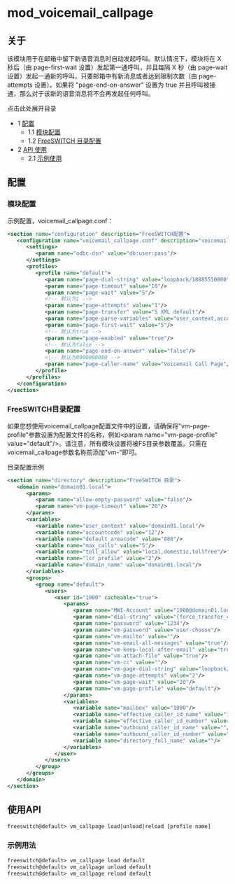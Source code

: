 # mod_voicemail_callpage

## 关于

该模块用于在邮箱中留下新语音消息时自动发起呼叫。默认情况下，模块将在 X 秒后（由 page-first-wait 设置）发起第一通呼叫，并且每隔 X 秒（由 page-wait 设置）发起一通新的呼叫，只要邮箱中有新消息或者达到限制次数（由 page-attempts 设置）。如果将 "page-end-on-answer" 设置为 true 并且呼叫被接通，那么对于该新的语音消息将不会再发起任何呼叫。

点击此处展开目录

* 1 [配置](#模块配置)
   * 1.1 [模块配置](#模块配置)
   * 1.2 [FreeSWITCH 目录配置](#FreeSWITCH-目录配置)
* 2 [API 使用](#-FreeSWITCH--mod_voicemail_callpage-)
   * 2.1 [示例使用](#示例使用)

## 配置

### 模块配置

示例配置，voicemail\_callpage.conf：

```xml
<section name="configuration" description="FreeSWITCH配置">
   <configuration name="voicemail_callpage.conf" description="voicemail_callpage">
      <settings>
         <param name="odbc-dsn" value="db:user:pass"/>
      </settings>
      <profiles>
         <profile name="default">
            <param name="page-dial-string" value="loopback/18885550800"/>
            <param name="page-timeout" value="10"/>
            <param name="page-wait" value="5"/>
            <!-- 默认为1 -->
            <param name="page-attempts" value="1"/>
            <param name="page-transfer" value="5 XML default"/>
            <param name="page-parse-variables" value="user_context,accountcode,default_areacode,max_calls,toll_allow,lcr_profile,mailbox,domain_name"/>
            <param name="page-first-wait" value="5"/>
            <!-- 默认为true -->
            <param name="page-enabled" value="true"/>
            <!-- 默认为false -->
            <param name="page-end-on-answer" value="false"/>
            <!-- 默认为0000000000 -->
            <param name="page-caller-name" value="Voicemail Call Page"/>
         </profile>
      </profiles>
   </configuration>
</section>
```

### FreeSWITCH目录配置

如果您想使用voicemail_callpage配置文件中的设置，请确保将"vm-page-profile"参数设置为配置文件的名称，例如&lt;param name="vm-page-profile" value="default"/>。请注意，所有模块设置将被FS目录参数覆盖。只需在voicemail_callpage参数名称前添加"vm-"即可。

目录配置示例

```xml
<section name="directory" description="FreeSWITCH 目录">
   <domain name="domain01.local">
      <params>
         <param name="allow-empty-password" value="false"/>
         <param name="vm-page-timeout" value="20"/>
      </params>
      <variables>
         <variable name="user_context" value="domain01.local"/>
         <variable name="accountcode" value="12"/>
         <variable name="default_areacode" value="888"/>
         <variable name="max_calls" value="5"/>
         <variable name="toll_allow" value="local,domestic,tollfree"/>
         <variable name="lcr_profile" value="2"/>
         <variable name="domain_name" value="domain01.local"/>
      </variables>
      <groups>
         <group name="default">
            <users>
               <user id="1000" cacheable="true">
                  <params>
                     <param name="MWI-Account" value="1000@domain01.local"/>
                     <param name="dial-string" value="{force_transfer_context=domain01.local,sip_invite_domain=domain01.local,presence_id=1000@domain01.local}${sofia_contact(1000@domain01.local)},pickup/1000@domain01.local"/>
                     <param name="password" value="1234"/>
                     <param name="vm-password" value="user-choose"/>
                     <param name="vm-mailto" value=""/>
                     <param name="vm-email-all-messages" value="true"/>
                     <param name="vm-keep-local-after-email" value="true"/>
                     <param name="vm-attach-file" value="true"/>
                     <param name="vm-cc" value=""/>
                     <param name="vm-page-dial-string" value="loopback/18887778888"/>
                     <param name="vm-page-attempts" value="2"/>
                     <param name="vm-page-wait" value="20"/>
                     <param name="vm-page-profile" value="default"/>
                  </params>
                  <variables>
                     <variable name="mailbox" value="1000"/>
                     <variable name="effective_caller_id_name" value="1000"/>
                     <variable name="effective_caller_id_number" value="1000"/>
                     <variable name="outbound_caller_id_name" value=""/>
                     <variable name="outbound_caller_id_number" value="18885551468"/>
                     <variable name="directory_full_name" value=""/>
                  </variables>
               </user>
            </users>
         </group>
      </groups>
   </domain>
</section>
```

## 使用API

```xml
freeswitch@default> vm_callpage load|unload|reload [profile name]
```

### 示例用法

```xml
freeswitch@default> vm_callpage load default  
freeswitch@default> vm_callpage unload default  
freeswitch@default> vm_callpage reload default  
```